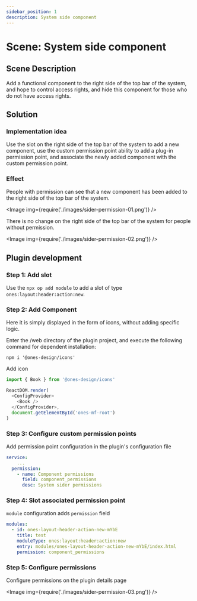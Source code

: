 ```yaml
---
sidebar_position: 1
description: System side component
---
```



# Scene: System side component

## Scene Description

Add a functional component to the right side of the top bar of the system, and hope to control access rights, and hide this component for those who do not have access rights.

## Solution

### Implementation idea

Use the slot on the right side of the top bar of the system to add a new component, use the custom permission point ability to add a plug-in permission point, and associate the newly added component with the custom permission point.

### Effect

People with permission can see that a new component has been added to the right side of the top bar of the system.

<Image img={require('./images/sider-permission-01.png')} />

There is no change on the right side of the top bar of the system for people without permission.

<Image img={require('./images/sider-permission-02.png')} />

## Plugin development

### Step 1: Add slot

Use the `npx op add module` to add a slot of type `ones:layout:header:action:new`.

### Step 2: Add Component

Here it is simply displayed in the form of icons, without adding specific logic.

Enter the /web directory of the plugin project, and execute the following command for dependent installation:

```shell
npm i '@ones-design/icons'
```

Add icon

```typescript title="web/src/modules/ones-layout-header-action-new-mYbE/index.tsx"
import { Book } from '@ones-design/icons'

ReactDOM.render(
  <ConfigProvider>
    <Book />
  </ConfigProvider>,
  document.getElementById('ones-mf-root')
)
```

### Step 3: Configure custom permission points

Add permission point configuration in the plugin's configuration file

```yaml title="config/plugin.yaml"
service:
	...
  permission:
    - name: Component permissions
      field: component_permissions
      desc: System sider permissions
```

### Step 4: Slot associated permission point

`module` configuration adds `permission` field

```yaml title="config/plugin.yaml"
modules:
  - id: ones-layout-header-action-new-mYbE
    title: test
    moduleType: ones:layout:header:action:new
    entry: modules/ones-layout-header-action-new-mYbE/index.html
    permission: component_permissions
```

### Step 5: Configure permissions

Configure permissions on the plugin details page

<Image img={require('./images/sider-permission-03.png')} />
